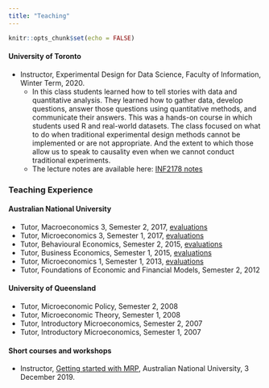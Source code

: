 ```yaml
---
title: "Teaching"
---
```


```r
knitr::opts_chunk$set(echo = FALSE)
```



#### University of Toronto
* Instructor, Experimental Design for Data Science, Faculty of Information, Winter Term, 2020.
  - In this class students learned how to tell stories with data and quantitative analysis. They learned how to gather data, develop questions, answer those questions using quantitative methods, and communicate their answers. This was a hands-on course in which students used R and real-world datasets. The class focused on what to do when traditional experimental design methods cannot be implemented or are not appropriate. And the extent to which those allow us to speak to causality even when we cannot conduct traditional experiments.
  - The lecture notes are available here: [INF2178 notes](notes/overview.html) 


### Teaching Experience
#### Australian National University
* Tutor, Macroeconomics 3, Semester 2, 2017, [evaluations](pdfs/2018-02-05-Sem_2_2017-ECON3102_-_Macroeconomics_3.pdf) 
* Tutor, Microeconomics 3, Semester 1, 2017, [evaluations](pdfs/2018-02-05-Sem_1_2017-ECON3101_-_Microeconomics_3.pdf) 
* Tutor, Behavioural Economics, Semester 2, 2015, [evaluations](pdfs/2018-02-05-Sem_2_2015-ECON2013_Behavioural_Economics.pdf) 
* Tutor, Business Economics, Semester 1, 2015, [evaluations](pdfs/2018-02-05-Sem_1_2015-ECON8069_Business_Economics.pdf) 
* Tutor, Microeconomics 1, Semester 1, 2013, [evaluations](pdfs/2018-02-05-Sem_1_2013-ECON1101_Microeconomics_1.pdf) 
* Tutor, Foundations of Economic and Financial Models, Semester 2, 2012

#### University of Queensland
* Tutor, Microeconomic Policy, Semester 2, 2008
* Tutor, Microeconomic Theory, Semester 1, 2008
* Tutor, Introductory Microeconomics, Semester 2, 2007
* Tutor, Introductory Microeconomics, Semester 1, 2007


#### Short courses and workshops
* Instructor, [Getting started with MRP](http://rohanalexander.com/posts/2019-12-04-getting_started_with_mrp/), Australian National University, 3 December 2019.


